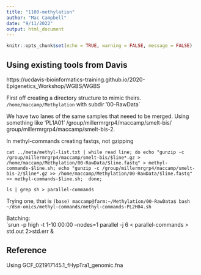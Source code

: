 ```yaml
---
title: "1100-methylation"
author: "Mac Campbell"
date: "9/11/2022"
output: html_document
---
```


```r
knitr::opts_chunk$set(echo = TRUE, warning = FALSE, message = FALSE)
```

## Using existing tools from Davis
https://ucdavis-bioinformatics-training.github.io/2020-Epigenetics_Workshop/WGBS/WGBS

First off creating a directory structure to mimic theirs. `/home/maccamp/Methylation`
with subdir '00-RawData`

We have two lanes of the same samples that neeed to be merged. Using something like 'PL1A01' /group/millermrgrp4/maccamp/smelt-bis/ group/millermrgrp4/maccamp/smelt-bis-2.    

In methyl-commands creating fastqs, not gzipping

`cat ../meta/methyl-list.txt | while read line; do echo "gunzip -c /group/millermrgrp4/maccamp/smelt-bis/$line*.gz > /home/maccamp/Methylation/00-RawData/$line.fastq" > methyl-commands-$line.sh; echo "gunzip -c /group/millermrgrp4/maccamp/smelt-bis-2/$line*.gz >> /home/maccamp/Methylation/00-RawData/$line.fastq" >> methyl-commands-$line.sh;  done;`
       
       
` ls | grep sh > parallel-commands`    


Trying one, that is `(base) maccamp@farm:~/Methylation/00-RawData$ bash ~/dsm-omics/methyl-commands/methyl-commands-PL2H04.sh `

Batching:      
`srun -p high -t 1-10:00:00 --nodes=1 parallel -j 6 < parallel-commands > std.out 2>std.err &   


## Reference
Using GCF_021917145.1_fHypTra1_genomic.fna

